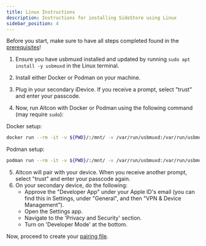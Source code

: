 ```yaml
---
title: Linux Instructions
description: Instructions for installing SideStore using Linux
sidebar_position: 4
---
```


Before you start, make sure to have all steps completed found in the [prerequisites](prerequisites)!

1. Ensure you have usbmuxd installed and updated by running `sudo apt install -y usbmuxd` in the Linux terminal.
2. Install either Docker or Podman on your machine. 
2. Plug in your secondary iDevice. If you receive a prompt, select "trust" and enter your passcode.

3. Now, run Altcon with Docker or Podman using the following command (may require `sudo`):

Docker setup:
```bash
docker run --rm -it -v ${PWD}/:/mnt/ -v /var/run/usbmuxd:/var/run/usbmuxd -v /var/lib/lockdown:/tmp/lockdown ghcr.io/sidestore/altcon
```
Podman setup:
```bash
podman run --rm -it -v ${PWD}/:/mnt/ -v /var/run/usbmuxd:/var/run/usbmuxd -v /var/lib/lockdown:/tmp/lockdown ghcr.io/sidestore/altcon
```
5. Altcon will pair with your device. When you receive another prompt, select "trust" and enter your passcode again.
6. On your secondary device, do the following:
    * Approve the "Developer App" under your Apple ID's email (you can find this in Settings, under "General", and then "VPN & Device Management").
    * Open the Settings app.
    * Navigate to the 'Privacy and Security' section.
    * Turn on 'Developer Mode' at the bottom.

Now, proceed to create your [pairing file](pairing-file).

